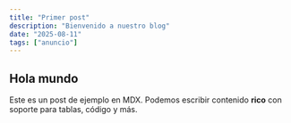 ```yaml
---
title: "Primer post"
description: "Bienvenido a nuestro blog"
date: "2025-08-11"
tags: ["anuncio"]
---
```


## Hola mundo

Este es un post de ejemplo en MDX. Podemos escribir contenido **rico** con soporte para tablas, código y más.


